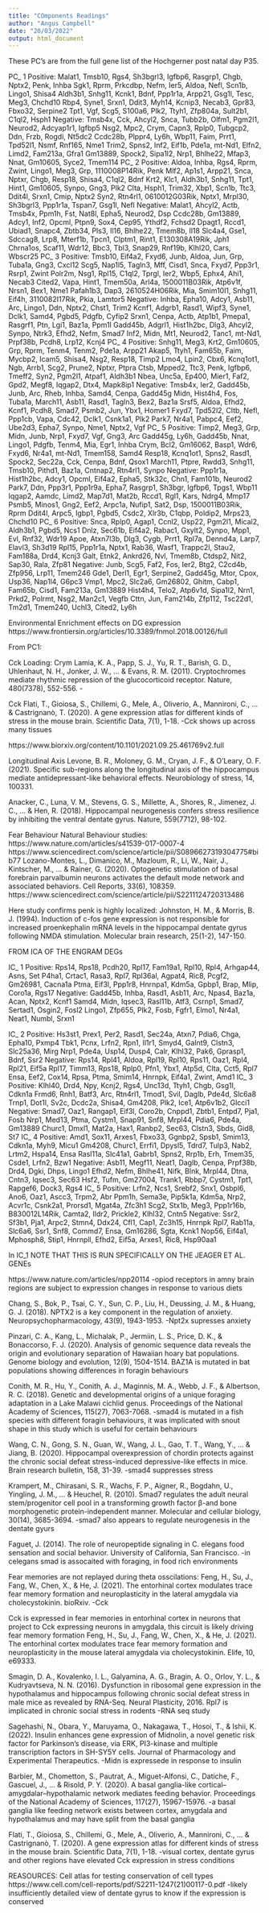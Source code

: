 ---
title: "COmponents Readings"
author: "Angus Campbell"
date: "20/03/2022"
output: html_document
---

These PC's are from the full gene list of the Hochgerner post natal day P35.

PC_ 1 
Positive:  Malat1, Tmsb10, Rgs4, Sh3bgrl3, Igfbp6, Rasgrp1, Chgb, Nptx2, Penk, Inhba 
	   Sgk1, Rprm, Prkcdbp, Nefm, Ier5, Aldoa, Nefl, Scn1b, Lingo1, Shisa4 
	   Aldh3b1, Snhg11, Kcnk1, Bdnf, Ppp1r1a, Arpp21, Gsg1l, Tesc, Meg3, Chchd10 
	   Rbp4, Syne1, Srxn1, Ddit3, Myh14, Kcnip3, Necab3, Gpr83, Fbxo32, Serpine2 
	   Tpt1, Vgf, Scg5, S100a6, Plk2, Ttyh1, Zfp804a, Sult2b1, C1ql2, Hsph1 
Negative:  Tmsb4x, Cck, Ahcyl2, Snca, Tubb2b, Olfm1, Pgm2l1, Neurod2, Adcyap1r1, Igfbp5 
	   Nsg2, Mpc2, Crym, Capn3, Rplp0, Tubgcp2, Ddn, Frzb, Rogdi, Nt5dc2 
	   Ccdc28b, Plppr4, Ly6h, Wbp11, Faim, Prrt1, Tpd52l1, Nsmf, Rnf165, Nme1 
	   Trim2, Spns2, Inf2, Eif1b, Pde1a, mt-Nd1, Elfn2, Limd2, Fam213a, Gfra1 
	   Gm13889, Spock2, Sipa1l2, Nrp1, Bhlhe22, Mfap3, Nnat, Gm10605, Syce2, Tmem114 
PC_ 2 
Positive:  Aldoa, Inhba, Rgs4, Rprm, Zwint, Lingo1, Meg3, Grp, 1110008P14Rik, Penk 
	   Mlf2, Ap1s1, Arpp21, Snca, Nptxr, Chgb, Resp18, Shisa4, C1ql2, Bdnf 
	   Krt2, Klc1, Aldh3b1, Snhg11, Tpt1, Hint1, Gm10605, Synpo, Gng3, Plk2 
	   Clta, Hsph1, Trim32, Xbp1, Scn1b, Ttc3, Ddit4l, Srxn1, Cmip, Nptx2 
	   Syn2, Rtn4rl1, 0610012G03Rik, Nptx1, Mrpl30, Sh3bgrl3, Ppp1r1a, Tspan7, Gsg1l, Nefl 
Negative:  Malat1, Ahcyl2, Actb, Tmsb4x, Ppm1h, Fst, Nat8l, Epha5, Neurod2, Dsp 
	   Ccdc28b, Gm13889, Adcy1, Inf2, Opcml, Ptpn9, Sox4, Cep95, Ythdf2, Fchsd2 
	   Dpagt1, Rccd1, Ubiad1, Snapc4, Zbtb34, Pls3, Il16, Bhlhe22, Tmem8b, Il18 
	   Slc4a4, Gse1, Sdccag8, Lrp8, Mterf1b, Tpcn1, Clptm1, Rint1, E130308A19Rik, Jph1 
	   Chrna1os, Scaf11, Wdr12, Bbc3, Tbl3, Snap29, Rnf19b, Klhl20, Cars, Wbscr25 
PC_ 3 
Positive:  Tmsb10, Eif4a2, Fxyd6, Junb, Aldoa, Jun, Grp, Tuba1a, Gng3, Cxcl12 
	   Scg5, Nap1l5, Tagln3, Mff, Cisd1, Snca, Fxyd7, Ppp3r1, Rsrp1, Zwint 
	   Polr2m, Nsg1, Rpl15, C1ql2, Tprgl, Ier2, Wbp5, Ephx4, Ahi1, Necab3 
	   Cited2, Vapa, Hint1, Tmem50a, Arl4a, 1500011B03Rik, Atp6v1f, Nrsn1, Bex1, Nme1 
	   Pafah1b3, Dap3, 2610524H06Rik, Mia, Smim10l1, Snhg11, Eif4h, 3110082I17Rik, Pkia, Lamtor5 
Negative:  Inhba, Epha10, Adcy1, Asb11, Arc, Lingo1, Ddn, Nptx2, Chst1, Trim2 
	   Kcnf1, Adgrb1, Rasd1, Wipf3, Syne1, Dclk1, Samd4, Pgbd5, Pdgfb, Cyfip2 
	   Srxn1, Cenpa, Actb, Atp1b1, Pmepa1, Rasgrf1, Ptn, Lgi1, Baz1a, Ppm1l 
	   Gadd45b, Adgrl1, Hist1h2bc, Dlg3, Ahcyl2, Synpo, Ntrk3, Efhd2, Nefm, Smad7 
	   Inf2, Midn, Mt1, Neurod2, Tanc1, mt-Nd1, Prpf38b, Pcdh8, Lrp12, Kcnj4 
PC_ 4 
Positive:  Snhg11, Meg3, Krt2, Gm10605, Grp, Rprm, Tenm4, Tenm2, Pde1a, Arpp21 
	   Akap5, Ttyh1, Fam65b, Faim, Mycbp2, Icam5, Shisa4, Nsg2, Resp18, Timp2 
	   Lmo4, Lpin2, Cbx6, Kcnq1ot1, Ngb, Arrb1, Scg2, Prune2, Nptxr, Ptpra 
	   Ctsb, Mpped2, Ttc3, Penk, Igfbp6, Tmeff2, Syn2, Pgm2l1, Atpaf1, Aldh3b1 
	   Nbea, Unc5a, Ep400, Mier1, Faf2, Gpd2, Megf8, Iqgap2, Dtx4, Mapk8ip1 
Negative:  Tmsb4x, Ier2, Gadd45b, Junb, Arc, Rheb, Inhba, Samd4, Cenpa, Gadd45g 
	   Midn, Hist4h4, Fos, Tuba1a, March11, Asb11, Rasd1, Tagln3, Bex2, Baz1a 
	   Srsf5, Aldoa, Efhd2, Kcnf1, Pcdh8, Smad7, Psmb2, Jun, Ybx1, Homer1 
	   Fxyd7, Tpd52l2, Cltb, Nefl, Ppp1cb, Vapa, Cdc42, Dclk1, Csnk1a1, Plk2 
	   Park7, Nr4a1, Pabpc4, Eef2, Ube2d3, Epha7, Synpo, Nme1, Nptx2, Vgf 
PC_ 5 
Positive:  Timp2, Meg3, Grp, Midn, Junb, Nrp1, Fxyd7, Vgf, Gng3, Arc 
	   Gadd45g, Ly6h, Gadd45b, Nnat, Lingo1, Pdgfb, Tenm4, Mia, Egr1, Inhba 
	   Crym, Bcl2, Gm16062, Basp1, Wdr6, Fxyd6, Nr4a1, mt-Nd1, Tmem158, Samd4 
	   Resp18, Kcnq1ot1, Spns2, Rasd1, Spock2, Sec22a, Cck, Cenpa, Bdnf, Qsox1 
	   March11, Ptpre, Rwdd3, Snhg11, Tmsb10, Pithd1, Baz1a, Cntnap2, Rtn4rl1, Synpo 
Negative:  Ppp1r1a, Hist1h2bc, Adcy1, Opcml, Eif4a2, Epha5, Stk32c, Chn1, Fam101b, Neurod2 
	   Park7, Ddn, Ppp3r1, Ppp1r9a, Epha7, Rasgrp1, Sh3bgr, Igfbp6, Tpgs1, Wbp11 
	   Iqgap2, Aamdc, Limd2, Map7d1, Mat2b, Rccd1, Rgl1, Kars, Ndrg4, Mmp17 
	   Psmb5, Minos1, Gng2, Eef2, Arpc1a, Nufip1, Sat2, Dsp, 1500011B03Rik, Rprm 
	   Ddit4l, Arpc5, Igbp1, Pgbd5, Csdc2, Xlr3b, C1qbp, Poldip2, Mrps23, Chchd10 
PC_ 6 
Positive:  Snca, Rplp0, Agap1, Ccnl2, Usp22, Pgm2l1, Mical2, Aldh3b1, Pgbd5, Ncs1 
	   Dnlz, Sec61b, Eif4a2, Rabac1, Gxylt2, Synpo, Mpp1, Evl, Rnf32, Wdr19 
	   Apoe, Atxn7l3b, Dlg3, Cygb, Prrt1, Rpl7a, Dennd4a, Larp7, Elavl3, Sh3d19 
	   Rpl15, Ppp1r1a, Nptx1, Rab36, Wasf1, Trappc2l, Stau2, Fam188a, Drd4, Kcnj3 
	   Galt, Etnk2, Ankrd26, Nvl, Tmem8b, Ctdsp2, Nit2, Sap30, Rala, Zfp81 
Negative:  Junb, Scg5, Faf2, Fos, Ier2, Btg2, C2cd4b, Zfp956, Lrp11, Tmem246 
	   Gde1, Derl1, Egr1, Serpine2, Gadd45g, Mtor, Cpox, Usp36, Nap1l4, G6pc3 
	   Vmp1, Mpc2, Slc2a6, Gm26802, Ghitm, Cabp1, Fam65b, Cisd1, Fam213a, Gm13889 
	   Hist4h4, Telo2, Atp6v1d, Sipa1l2, Nrn1, Prkd2, Polrmt, Nsg2, Man2c1, Vegfb 
	   Cttn, Jun, Fam214b, Zfp112, Tsc22d1, Tm2d1, Tmem240, Uchl3, Cited2, Ly6h 
	   
	   
Environmental Enrichment effects on DG expression
https://www.frontiersin.org/articles/10.3389/fnmol.2018.00126/full
	   
From PC1:

Cck Loading:
Crym
Lamia, K. A., Papp, S. J., Yu, R. T., Barish, G. D., Uhlenhaut, N. H., Jonker, J. W., ... & Evans, R. M. (2011). Cryptochromes mediate rhythmic repression of the glucocorticoid receptor. Nature, 480(7378), 552-556.
-

Cck
Flati, T., Gioiosa, S., Chillemi, G., Mele, A., Oliverio, A., Mannironi, C., ... & Castrignanò, T. (2020). A gene expression atlas for different kinds of stress in the mouse brain. Scientific Data, 7(1), 1-18.
-Cck shows up across many tissues

https://www.biorxiv.org/content/10.1101/2021.09.25.461769v2.full


Longitudinal Axis
Levone, B. R., Moloney, G. M., Cryan, J. F., & O'Leary, O. F. (2021). Specific sub-regions along the longitudinal axis of the hippocampus mediate antidepressant-like behavioral effects. Neurobiology of stress, 14, 100331.

Anacker, C., Luna, V. M., Stevens, G. S., Millette, A., Shores, R., Jimenez, J. C., ... & Hen, R. (2018). Hippocampal neurogenesis confers stress resilience by inhibiting the ventral dentate gyrus. Nature, 559(7712), 98-102.

Fear Behaviour Natural Behaviour studies:
https://www.nature.com/articles/s41539-017-0007-4
https://www.sciencedirect.com/science/article/pii/S0896627319304775#bib77
Lozano-Montes, L., Dimanico, M., Mazloum, R., Li, W., Nair, J., Kintscher, M., ... & Rainer, G. (2020). Optogenetic stimulation of basal forebrain parvalbumin neurons activates the default mode network and associated behaviors. Cell Reports, 33(6), 108359.
https://www.sciencedirect.com/science/article/pii/S2211124720313486

Here study confirms penk is highly localized:
Johnston, H. M., & Morris, B. J. (1994). Induction of c-fos gene expression is not responsible for increased proenkephalin mRNA levels in the hippocampal dentate gyrus following NMDA stimulation. Molecular brain research, 25(1-2), 147-150.


FROM ICA OF THE ENGRAM DEGs

IC_ 1 
Positive:  Rps14, Rps18, Pcdh20, Rpl17, Fam19a1, Rpl10, Rpl4, Arhgap44, Asns, Set 
	   P4ha1, Crtac1, Rasa3, Rpl7, Rpl36al, Agpat4, Ric8, Pcgf2, Gm26981, Cacna1a 
	   Ptma, Eif3l, Ppp1r8, Hnrnpa1, Kdm5a, Gpbp1, Brap, Mlip, Coro1a, Rgs17 
Negative:  Gadd45b, Inhba, Rasd1, Asb11, Arc, Npas4, Baz1a, Acan, Nptx2, Kcnf1 
	   Samd4, Midn, Iqsec3, Rasl11b, Atf3, Csrnp1, Smad7, Sertad1, Osgin2, Fosl2 
	   Lingo1, Zfp655, Plk2, Fosb, Fgfr1, Elmo1, Nr4a1, Neat1, Numbl, Srxn1 
	   
	   
	   
IC_ 2 
Positive:  Hs3st1, Prex1, Per2, Rasd1, Sec24a, Atxn7, Pdia6, Chga, Epha10, Pxmp4 
	   Tbk1, Pcnx, Lrfn2, Rpn1, Il1r1, Smyd4, Galnt9, Clstn3, Slc25a36, Mirg 
	   Nrp1, Pde4a, Usp14, Dusp4, Calr, Klhl32, Pak6, Gprasp1, Bdnf, Ssr2 
Negative:  Rps14, Rpl41, Aldoa, Rpl19, Rpl10, Rps11, Oaz1, Rpl4, Rpl21, Eif5a 
	   Rpl17, Timm13, Rps18, Rplp0, Pfn1, Ybx1, Atp5d, Clta, Cct5, Rpl7 
	   Ensa, Eef2, Cox14, Rpsa, Ptma, Smim14, Hnrnpk, Eif4a1, Zwint, Amd1 
IC_ 3 
Positive:  Klhl40, Drd4, Npy, Kcnj2, Rgs4, Unc13d, Ttyh1, Chgb, Gsg1l, Cdkn1a 
	   Frmd6, Rnh1, Batf3, Arc, Rtn4rl1, Tmod1, Svil, Daglb, Pde4d, Slc6a8 
	   Trnp1, Dot1l, Sv2c, Dcdc2a, Shisa4, Gm4208, Plk2, Ice1, Atp6v1b2, Glcci1 
Negative:  Smad7, Oaz1, Rangap1, Eif3l, Coro2b, Cnppd1, Zbtb1, Entpd7, Pja1, Fosb 
	   Nrp1, Med13, Ptma, Cystm1, Snap91, Snf8, Mrpl44, Pdia6, Pde4a, Gm13889 
	   Churc1, Dmxl1, Mat2a, Hax1, Ranbp2, Sec63, Clstn3, Sbds, Gid8, St7 
IC_ 4 
Positive:  Amd1, Sox11, Arxes1, Fbxo33, Ggnbp2, Spsb1, Smim13, Cdkn1a, Myh9, Micu1 
	   Gm4208, Churc1, Errfi1, Dpysl5, Tdrd7, Tulp3, Nab2, Lrtm2, Hspa14, Ensa 
	   Rasl11a, Slc41a1, Gabrb1, Spns2, Rrp1b, Erh, Tmem35, Csde1, Lrfn2, Bzw1 
Negative:  Asb11, Megf11, Neat1, Daglb, Cenpa, Prpf38b, Drd4, Dgki, Dhps, Lingo1 
	   Efhd2, Nefm, Bhlhe41, Nifk, Blnk, Mrpl44, Dtna, Cntn3, Iqsec3, Sec63 
	   Hsf2, Tufm, Gm27004, Trank1, Rbbp7, Cystm1, Tpt1, Rapgef6, Dock3, Rgs4 
IC_ 5 
Positive:  Lrfn2, Ncs1, Srebf2, Snx1, Osbpl6, Ano6, Oaz1, Ascc3, Trpm2, Abr 
	   Ppm1h, Sema3e, Pip5k1a, Kdm5a, Nrp2, Acvr1c, Csnk2a1, Prorsd1, Mgat4a, Zfc3h1 
	   Scg2, Stx1b, Meg3, Ppp1r16b, B830012L14Rik, Camta2, Ildr2, Prickle2, Klhl32, Cntn5 
Negative:  Ssr2, Sf3b1, Pja1, Arpc2, Stmn4, Ddx24, Cfl1, Cap1, Zc3h15, Hnrnpk 
	   Rpl7, Rab11a, Slc6a6, Ssr1, Snf8, Commd7, Ensa, Gm16286, Sgta, Kcnk1 
	   Nop56, Eif4a1, Mphosph8, Stip1, Hnrnpll, Efhd2, Eif5a, Arxes1, Ric8, Hsp90aa1 



In IC_1  NOTE THAT THIS IS RUN SPECIFICALLY ON THE JEAGER ET AL. GENEs 


https://www.nature.com/articles/npp20114
-opiod receptors in amny brain regions are subject to expression changes in response
to various diets


Chang, S., Bok, P., Tsai, C. Y., Sun, C. P., Liu, H., Deussing, J. M., & Huang, G. J. (2018). NPTX2 is a key component in the regulation of anxiety. Neuropsychopharmacology, 43(9), 1943-1953.
-Npt2x supresses anxiety

Pinzari, C. A., Kang, L., Michalak, P., Jermiin, L. S., Price, D. K., & Bonaccorso, F. J. (2020). Analysis of genomic sequence data reveals the origin and evolutionary separation of Hawaiian hoary bat populations. Genome biology and evolution, 12(9), 1504-1514.
BAZ1A is mutated in bat populations showing differences in foragin behaviours

Conith, M. R., Hu, Y., Conith, A. J., Maginnis, M. A., Webb, J. F., & Albertson, R. C. (2018). Genetic and developmental origins of a unique foraging adaptation in a Lake Malawi cichlid genus. Proceedings of the National Academy of Sciences, 115(27), 7063-7068.
-smad4 is mutated in a fish species with different foragin behaviours, it was implicated with snout shape in this study which
is useful for certain behaviours 

Wang, C. N., Gong, S. N., Guan, W., Wang, J. L., Gao, T. T., Wang, Y., ... & Jiang, B. (2020). Hippocampal overexpression of chordin protects against the chronic social defeat stress-induced depressive-like effects in mice. Brain research bulletin, 158, 31-39.
-smad4 suppresses stress

Krampert, M., Chirasani, S. R., Wachs, F. P., Aigner, R., Bogdahn, U., Yingling, J. M., ... & Heuchel, R. (2010). Smad7 regulates the adult neural stem/progenitor cell pool in a transforming growth factor β-and bone morphogenetic protein-independent manner. Molecular and cellular biology, 30(14), 3685-3694.
-smad7 also appears to regulate neurogenesis in the dentate gyurs

Faguet, J. (2014). The role of neuropeptide signaling in C. elegans food sensation and social behavior. University of California, San Francisco.
-in celegans smad is assocaited with foraging, in food rich environments 


Fear memories are not replayed during theta osscilations:  Feng, H., Su, J., Fang, W., Chen, X., & He, J. (2021). The entorhinal cortex modulates trace fear memory formation and neuroplasticity in the lateral amygdala via cholecystokinin. bioRxiv.
-Cck

Cck is expressed in fear memories in entorhinal cortex in neurons that project to Cck expressing neurons in amygdala,
this circuit is likely driving fear memory formation 
Feng, H., Su, J., Fang, W., Chen, X., & He, J. (2021). The entorhinal cortex modulates trace fear memory formation and neuroplasticity in the mouse lateral amygdala via cholecystokinin. Elife, 10, e69333.  

Smagin, D. A., Kovalenko, I. L., Galyamina, A. G., Bragin, A. O., Orlov, Y. L., & Kudryavtseva, N. N. (2016). Dysfunction in ribosomal gene expression in the hypothalamus and hippocampus following chronic social defeat stress in male mice as revealed by RNA-Seq. Neural Plasticity, 2016.
Rpl7 is implicated in chronic social stress in rodents
-RNA seq study

Sagehashi, N., Obara, Y., Maruyama, O., Nakagawa, T., Hosoi, T., & Ishii, K. (2022). Insulin enhances gene expression of Midnolin, a novel genetic risk factor for Parkinson's disease, via ERK, PI3-kinase and multiple transcription factors in SH-SY5Y cells. Journal of Pharmacology and Experimental Therapeutics.
-Midn is expressede in response to insulin 

Barbier, M., Chometton, S., Pautrat, A., Miguet-Alfonsi, C., Datiche, F., Gascuel, J., ... & Risold, P. Y. (2020). A basal ganglia-like cortical–amygdalar–hypothalamic network mediates feeding behavior. Proceedings of the National Academy of Sciences, 117(27), 15967-15976.
-a basal ganglia like feeding network exists between cortex, amygdala and hypothalamus and may have split from the basal ganglia

Flati, T., Gioiosa, S., Chillemi, G., Mele, A., Oliverio, A., Mannironi, C., ... & Castrignanò, T. (2020). A gene expression atlas for different kinds of stress in the mouse brain. Scientific Data, 7(1), 1-18.
-visual cortex, dentate gyrus and other regions have elevated Cck expression in stress conditions


REASOURCES:
Cell atlas for testing conservation of cell types 
https://www.cell.com/cell-reports/pdf/S2211-1247(21)00117-0.pdf
-likely insufficiently detailed view of dentate gyrus to know if the expression is conserved
